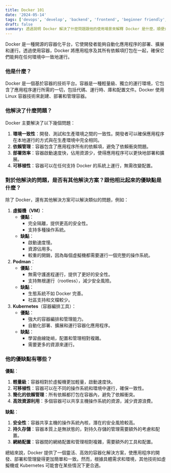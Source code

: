 ```yaml
---
title: Docker 101
date: '2024-05-14'
tags: ['devops', 'develop', 'backend', 'frontend', 'beginner friendly', 'software engineering']
draft: false
summary: 透過說明 Docker 解決了什麼問題跟他的使用場景來解釋 Docker 是什麼，順便介紹跟 Docker 相對的解決方案們
---
```


Docker 是一種開源的容器化平台，它使開發者能夠自動化應用程序的部署、擴展和運行。透過使用容器，Docker 將應用程序及其所有依賴項打包在一起，確保它們能夠在任何環境中一致地運行。

### **他是什麼？**

Docker 是一個基於容器的技術平台。容器是一種輕量級、獨立的運行環境，它包含了應用程序運行所需的一切，包括代碼、運行時、庫和配置文件。Docker 使用 Linux 容器技術來創建、部署和管理容器。

### **他解決了什麼問題？**

Docker 主要解決了以下幾個問題：

1. **環境一致性**：開發、測試和生產環境之間的一致性。開發者可以確保應用程序在本地運行的方式與在生產環境中完全相同。
2. **依賴管理**：容器包含了應用程序所有的依賴項，避免了依賴衝突問題。
3. **部署效率**：容器啟動速度快，佔用資源少，使得應用程序可以更快地部署和擴展。
4. **可移植性**：容器可以在任何支持 Docker 的系統上運行，無需改變配置。

### **對於他解決的問題，是否有其他解決方案？跟他相比起來的優缺點是什麼？**

除了 Docker，還有其他解決方案可以解決類似的問題，例如：

1. **虛擬機（VM）**：
   - **優點**：
     - 完全隔離，提供更高的安全性。
     - 支持多種操作系統。
   - **缺點**：
     - 啟動速度慢。
     - 資源佔用多。
     - 較重的開銷，因為每個虛擬機都需要運行一個完整的操作系統。
2. **Podman**：
   - **優點**：
     - 無需守護進程運行，提供了更好的安全性。
     - 支持無根運行（rootless），減少安全風險。
   - **缺點**：
     - 生態系統不如 Docker 完善。
     - 社區支持和文檔較少。
3. **Kubernetes**（容器編排工具）：
   - **優點**：
     - 強大的容器編排和管理能力。
     - 自動化部署、擴展和運行容器化應用程序。
   - **缺點**：
     - 學習曲線陡峭，配置和管理相對複雜。
     - 需要更多的資源來運行。

### **他的優缺點有哪些？**

**優點**：

1. **輕量級**：容器相對於虛擬機更加輕量，啟動速度快。
2. **可移植性**：容器可以在不同的操作系統和環境中運行，確保一致性。
3. **簡化的依賴管理**：所有依賴都打包在容器內，避免了依賴衝突。
4. **高效資源利用**：多個容器可以共享主機操作系統的資源，減少資源浪費。

**缺點**：

1. **安全性**：容器共享主機的操作系統內核，潛在的安全風險較高。
2. **持久存儲**：容器本質上是無狀態的，對持久存儲的管理需要額外的考慮和配置。
3. **網絡配置**：容器間的網絡配置和管理相對複雜，需要額外的工具和配置。

總結來說，Docker 提供了一個靈活、高效的容器化解決方案，使應用程序的開發、部署和管理變得更加簡單和一致。然而，根據具體需求和環境，其他技術如虛擬機或 Kubernetes 可能會在某些情況下更合適。
